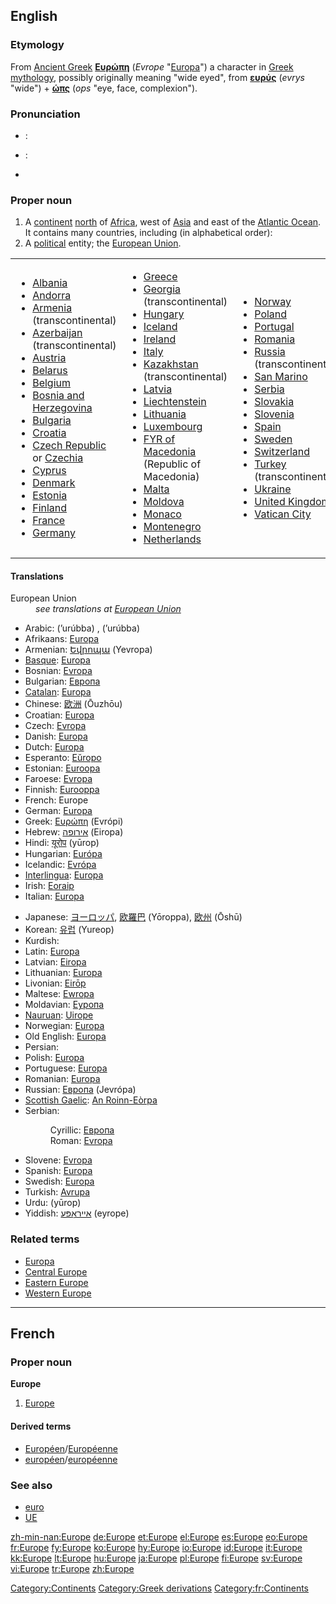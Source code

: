 {{see|europe|europé}}
{{wikipedia}}
==English==

===Etymology===
From [[Ancient Greek]] '''[[Ευρώπη]]''' (''Evrope'' "[[Europa]]") a character in [[Greek mythology]], possibly originally meaning "wide eyed", from '''[[ευρύς]]''' (''evrys'' "wide") + '''[[ώπς]]''' (''ops'' "eye, face, complexion").

===Pronunciation===
*{{italbrac|[[RP]]}}: {{IPA|/ˈjʊərəp/}}
*{{italbrac|US}}: {{IPA|/ˈjʊrəp/}}
*{{audio|en-us-Europe.ogg|Audio (US)}}

===Proper noun===
{{en-proper noun}}

# A [[continent]] [[north]] of [[Africa]], west of [[Asia]] and east of the [[Atlantic Ocean]]. It contains many countries, including (in alphabetical order):
# A [[political]] entity; the [[European Union]].

{| border="0" cellpadding="2"
|-----
|
*[[Albania]]
*[[Andorra]]
*[[Armenia]] (transcontinental)
*[[Azerbaijan]] (transcontinental)
*[[Austria]]
*[[Belarus]]
*[[Belgium]]
*[[Bosnia and Herzegovina]]
*[[Bulgaria]]
*[[Croatia]]
*[[Czech Republic]] or [[Czechia]]
*[[Cyprus]]
*[[Denmark]]
*[[Estonia]]
*[[Finland]]
*[[France]]
*[[Germany]]
| valign="top" |
*[[Greece]]
*[[Georgia]] (transcontinental)
*[[Hungary]]
*[[Iceland]]
*[[Ireland]]
*[[Italy]]
*[[Kazakhstan]] (transcontinental)
*[[Latvia]]
*[[Liechtenstein]]
*[[Lithuania]]
*[[Luxembourg]]
*[[Former Yugoslav Republic of Macedonia|FYR of Macedonia]] (Republic of Macedonia)
*[[Malta]]
*[[Moldova]]
*[[Monaco]]
*[[Montenegro]]
*[[Netherlands]]
| valign="top" |
*[[Norway]]
*[[Poland]]
*[[Portugal]]
*[[Romania]]
*[[Russia]] (transcontinental)
*[[San Marino]]
*[[Serbia]]
*[[Slovakia]]
*[[Slovenia]]
*[[Spain]]
*[[Sweden]]
*[[Switzerland]]
*[[Turkey]] (transcontinental)
*[[Ukraine]]
*[[United Kingdom]]
*[[Vatican City]]
|}

====Translations====
;European Union
: ''see translations at [[European Union]]''

{{trans-top|continent}}
*Arabic: {{ARchar|[[أوروبا]], [[أوربا]]}} (’urúbba) {{f}}, {{ARchar|[[أوروبة]]}} (’urúbba) {{f}}
*Afrikaans: [[Europa]]
*Armenian: [[Եվրոպա]] (Yevropa)
*[[Basque]]: [[Europa]]
*Bosnian: [[Evropa]] {{f}}
*Bulgarian: [[Европа]] {{f}}
*[[Catalan]]: [[Europa]] {{f}}
*Chinese: [[欧洲]] (Ōuzhōu)
*Croatian: [[Europa]] {{f}}
*Czech: [[Evropa]] {{f}}
*Danish: [[Europa]]
*Dutch: [[Europa]] {{n}}
*Esperanto: [[Eŭropo]]
*Estonian: [[Euroopa]]
*Faroese: [[Evropa#Faroese|Evropa]] {{n}}
*Finnish: [[Eurooppa]]
*French: Europe {{f}}
*German: [[Europa]] {{n}}
*Greek: [[Ευρώπη]] (Evrópi) {{f}}
*Hebrew: [[אירופה]] (Eiropa) {{f}}
*Hindi: [[यूरोप]] (yūrop)
*Hungarian: [[Európa]]
*Icelandic: [[Evrópa]] {{f}}
*[[Interlingua]]: [[Europa]]
*Irish: [[Eoraip]]
*Italian: [[Europa]]
{{trans-mid}}
*Japanese: [[ヨーロッパ]], [[欧羅巴]] (Yōroppa), [[欧州]] (Ōshū)
*Korean: [[유럽]] (Yureop)
*Kurdish: {{KUchar|[[ئه‌وروپا]]}}
*Latin: [[Europa]] {{f}}
*Latvian: [[Eiropa]] {{f}}
*Lithuanian: [[Europa]] {{f}}
*Livonian: [[Eirōp]]
*Maltese: [[Ewropa]] {{f}}
*Moldavian: [[Еуропа]] {{f}}
*[[Nauruan]]: [[Uirope]]
*Norwegian: [[Europa]]
*Old English: [[Europa]] {{m}}
*Persian: {{FAchar|[[اورپا]]}}
*Polish: [[Europa]] {{f}}
*Portuguese: [[Europa]] {{f}}
*Romanian: [[Europa]] {{f}}
*Russian: [[Европа]] (Jevrópa) {{f}}
*[[Scottish Gaelic]]: [[An Roinn-Eòrpa]] {{f}}
*Serbian:
*:Cyrillic: [[Европа]] {{f}}
*:Roman: [[Evropa]] {{f}}
*Slovene: [[Evropa]] {{f}}
*Spanish: [[Europa]] {{f}}
*Swedish: [[Europa]]
*Turkish: [[Avrupa]]
*Urdu: {{URchar|[[یورپ]]}} (yūrop)
*Yiddish: [[אייראָפּע]] (eyrope) {{f}}
{{trans-bottom}}

===Related terms===
*[[Europa]]
*[[Central Europe]]
*[[Eastern Europe]]
*[[Western Europe]]

[[Category:Continents]]
[[Category:Greek derivations]]

----

==French==

===Proper noun===
'''Europe''' {{f}}

# [[#English|Europe]]

====Derived terms====
*[[Européen]]/[[Européenne]]
*[[européen]]/[[européenne]]

===See also===
*[[euro]]
*[[UE]]

[[Category:fr:Continents]]

[[zh-min-nan:Europe]]
[[de:Europe]]
[[et:Europe]]
[[el:Europe]]
[[es:Europe]]
[[eo:Europe]]
[[fr:Europe]]
[[fy:Europe]]
[[ko:Europe]]
[[hy:Europe]]
[[io:Europe]]
[[id:Europe]]
[[it:Europe]]
[[kk:Europe]]
[[lt:Europe]]
[[hu:Europe]]
[[ja:Europe]]
[[pl:Europe]]
[[fi:Europe]]
[[sv:Europe]]
[[vi:Europe]]
[[tr:Europe]]
[[zh:Europe]]